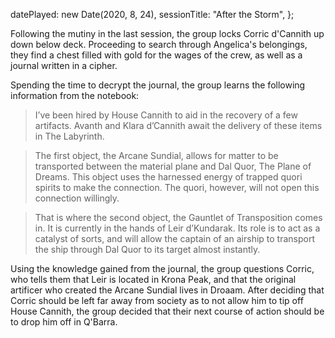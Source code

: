   datePlayed: new Date(2020, 8, 24),
  sessionTitle: "After the Storm",
};

Following the mutiny in the last session, the group locks Corric d'Cannith up down below deck.
Proceeding to search through Angelica's belongings, they find a chest filled with gold for the wages of the crew, as well as a journal written in a cipher.

Spending the time to decrypt the journal, the group learns the following information from the notebook:

> I’ve been hired by House Cannith to aid in the recovery of a few artifacts. Avanth and Klara d’Cannith await the delivery of these items in The Labyrinth.

> The first object, the Arcane Sundial, allows for matter to be transported between the material plane and Dal Quor, The Plane of Dreams. This object uses the harnessed energy of trapped quori spirits to make the connection. The quori, however, will not open this connection willingly.

> That is where the second object, the Gauntlet of Transposition comes in. It is currently in the hands of Leir d’Kundarak. Its role is to act as a catalyst of sorts, and will allow the captain of an airship to transport the ship through Dal Quor to its target almost instantly.

Using the knowledge gained from the journal, the group questions Corric, who tells them that Leir is located in Krona Peak, and that the original artificer who created the Arcane Sundial lives in Droaam.
After deciding that Corric should be left far away from society as to not allow him to tip off House Cannith, the group decided that their next course of action should be to drop him off in Q'Barra.
